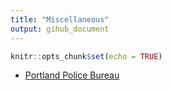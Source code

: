 ```yaml
---
title: "Miscellaneous"
output: gihub_document
---
```


```r
knitr::opts_chunk$set(echo = TRUE)
```

* [Portland Police Bureau](https://www.portlandoregon.gov/police/)
